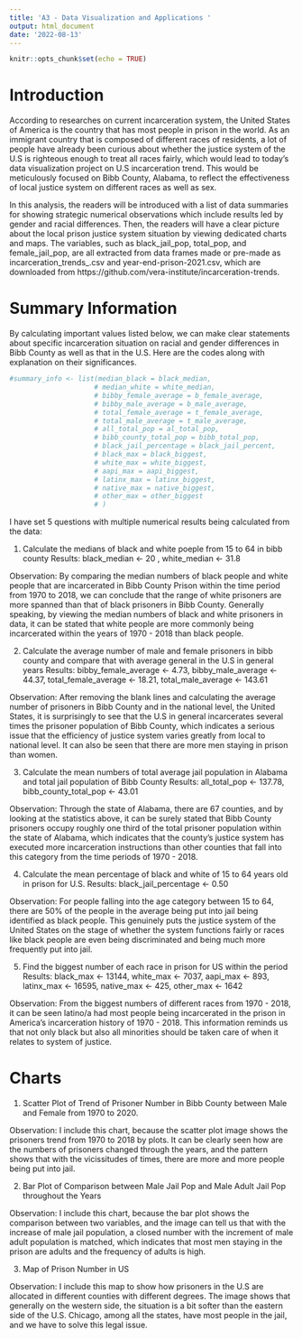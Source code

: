 ```yaml
---
title: 'A3 - Data Visualization and Applications '
output: html_document
date: '2022-08-13'
---
```


```r
knitr::opts_chunk$set(echo = TRUE)
```



# Introduction

According to researches on current incarceration system, the United States of America is the country that has most people in prison in the world. 
As an immigrant country that is composed of different races of residents, a lot of people have already been curious about whether the justice system
of the U.S is righteous enough to treat all races fairly, which would lead to today's data visualization project on U.S incarceration trend. 
This would be meticulously focused on Bibb County, Alabama, to reflect the effectiveness of local justice system on different races as well as sex.

In this analysis, the readers will be introduced with a list of data summaries for showing strategic numerical observations which include results 
led by gender and racial differences. Then, the readers will have a clear picture about the local prison justice system situation by viewing 
dedicated charts and maps. The variables, such as black_jail_pop, total_pop, and female_jail_pop, are all extracted from data frames made or 
pre-made as incarceration_trends_.csv and year-end-prison-2021.csv, which are downloaded from https://github.com/vera-institute/incarceration-trends.


# Summary Information

By calculating important values listed below, we can make clear statements about specific incarceration situation on racial and gender
differences in Bibb County as well as that in the U.S. Here are the codes along with explanation on their significances.


```r

#summary_info <- list(median_black = black_median,
                     # median_white = white_median,
                     # bibby_female_average = b_female_average,
                     # bibby_male_average = b_male_average,
                     # total_female_average = t_female_average,
                     # total_male_average = t_male_average,
                     # all_total_pop = al_total_pop,
                     # bibb_county_total_pop = bibb_total_pop,
                     # black_jail_percentage = black_jail_percent,
                     # black_max = black_biggest,
                     # white_max = white_biggest,
                     # aapi_max = aapi_biggest,
                     # latinx_max = latinx_biggest,
                     # native_max = native_biggest,
                     # other_max = other_biggest
                     # )
```

I have set 5 questions with multiple numerical results being calculated from the data:

(1) Calculate the medians of black and white poeple from 15 to 64 in bibb county
Results: black_median <- 20 , white_median <- 31.8

Observation: By comparing the median numbers of black people and white people that are incarcerated in Bibb County Prison within the 
time period from 1970 to 2018, we can conclude that the range of white prisoners are more spanned than that of black prisoners in Bibb 
County. Generally speaking, by viewing the median numbers of black and white prisoners in data, it can be stated that white people are
more commonly being incarcerated within the years of 1970 - 2018 than black people.


(2) Calculate the average number of male and female prisoners in bibb county and compare that with average general in the U.S in 
general years
Results: bibby_female_average <- 4.73, bibby_male_average <- 44.37, total_female_average <- 18.21, total_male_average <- 143.61

Observation: After removing the blank lines and calculating the average number of prisoners in Bibb County and in the national level,
the United States, it is surprisingly to see that the U.S in general incarcerates several times the prisoner population of Bibb County,
which indicates a serious issue that the efficiency of justice system varies greatly from local to national level. It can also be seen
that there are more men staying in prison than women.


(3) Calculate the mean numbers of total average jail population in Alabama and total jail population of Bibb County
Results: all_total_pop <- 137.78, bibb_county_total_pop <- 43.01


Observation: Through the state of Alabama, there are 67 counties, and by looking at the statistics above, it can be surely stated that
Bibb County prisoners occupy roughly one third of the total prisoner population within the state of Alabama, which indicates that the 
county's justice system has executed more incarceration instructions than other counties that fall into this category from the time 
periods of 1970 - 2018.

(4) Calculate the mean percentage of black and white of 15 to 64 years old in prison for U.S.
Results: black_jail_percentage <- 0.50

Observation: For people falling into the age category between 15 to 64, there are 50% of the people in the average being put into jail 
being identified as black people. This genuinely puts the justice system of the United States on the stage of whether the system functions 
fairly or races like black people are even being discriminated and being much more frequently put into jail.

(5) Find the biggest number of each race in prison for US within the period
Results: black_max <- 13144, white_max <- 7037, aapi_max <- 893, latinx_max <- 16595, native_max <- 425, other_max <- 1642

Observation: From the biggest numbers of different races from 1970 - 2018, it can be seen latino/a had most people being incarcerated 
in the prison in America's incarceration history of 1970 - 2018. This information reminds us that not only black but also all minorities 
should be taken care of when it relates to system of justice.

# Charts

(1) Scatter Plot of Trend of Prisoner Number in Bibb County between Male and Female from 1970 to 2020.

Observation: I include this chart, because the scatter plot image shows the prisoners trend from 1970 to 2018 by plots. It can be clearly 
seen how are the numbers of prisoners changed through the years, and the pattern shows that with the vicissitudes of times, there are more 
and more people being put into jail.

(2) Bar Plot of Comparison between Male Jail Pop and Male Adult Jail Pop throughout the Years

Observation: I include this chart, because the bar plot shows the comparison between two variables, and the image can tell us that with 
the increase of male jail population, a closed number with the increment of male adult population is matched, which indicates that most
men staying in the prison are adults and the frequency of adults is high.

(3) Map of Prison Number in US

Observation: I include this map to show how prisoners in the U.S are allocated in different counties with different degrees. The image 
shows that generally on the western side, the situation is a bit softer than the eastern side of the U.S. Chicago, among all the states,
have most people in the jail, and we have to solve this legal issue.


